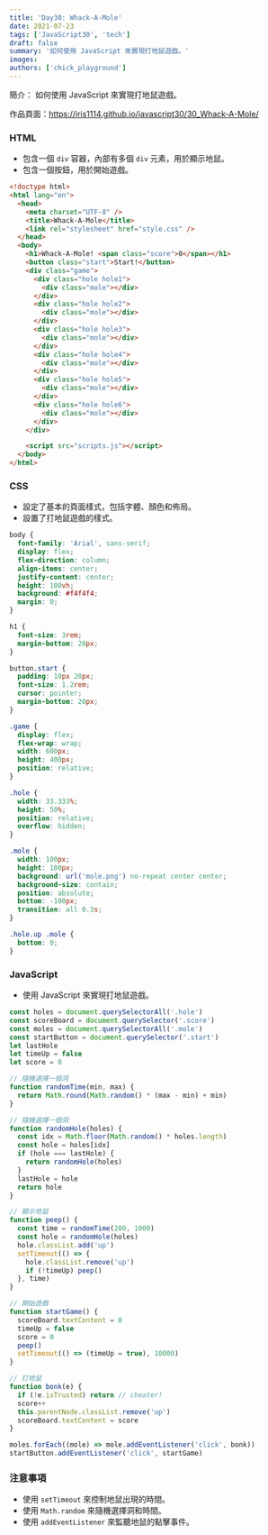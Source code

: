 ```yaml
---
title: 'Day30: Whack-A-Mole'
date: 2021-07-23
tags: ['JavaScript30', 'tech']
draft: false
summary: '如何使用 JavaScript 來實現打地鼠遊戲。'
images:
authors: ['chick_playground']
---
```


簡介： 如何使用 JavaScript 來實現打地鼠遊戲。

作品頁面：https://iris1114.github.io/javascript30/30_Whack-A-Mole/

### HTML

- 包含一個 `div` 容器，內部有多個 `div` 元素，用於顯示地鼠。
- 包含一個按鈕，用於開始遊戲。

```html
<!doctype html>
<html lang="en">
  <head>
    <meta charset="UTF-8" />
    <title>Whack-A-Mole</title>
    <link rel="stylesheet" href="style.css" />
  </head>
  <body>
    <h1>Whack-A-Mole! <span class="score">0</span></h1>
    <button class="start">Start!</button>
    <div class="game">
      <div class="hole hole1">
        <div class="mole"></div>
      </div>
      <div class="hole hole2">
        <div class="mole"></div>
      </div>
      <div class="hole hole3">
        <div class="mole"></div>
      </div>
      <div class="hole hole4">
        <div class="mole"></div>
      </div>
      <div class="hole hole5">
        <div class="mole"></div>
      </div>
      <div class="hole hole6">
        <div class="mole"></div>
      </div>
    </div>

    <script src="scripts.js"></script>
  </body>
</html>
```

### CSS

- 設定了基本的頁面樣式，包括字體、顏色和佈局。
- 設置了打地鼠遊戲的樣式。

```css
body {
  font-family: 'Arial', sans-serif;
  display: flex;
  flex-direction: column;
  align-items: center;
  justify-content: center;
  height: 100vh;
  background: #f4f4f4;
  margin: 0;
}

h1 {
  font-size: 3rem;
  margin-bottom: 20px;
}

button.start {
  padding: 10px 20px;
  font-size: 1.2rem;
  cursor: pointer;
  margin-bottom: 20px;
}

.game {
  display: flex;
  flex-wrap: wrap;
  width: 600px;
  height: 400px;
  position: relative;
}

.hole {
  width: 33.333%;
  height: 50%;
  position: relative;
  overflow: hidden;
}

.mole {
  width: 100px;
  height: 100px;
  background: url('mole.png') no-repeat center center;
  background-size: contain;
  position: absolute;
  bottom: -100px;
  transition: all 0.3s;
}

.hole.up .mole {
  bottom: 0;
}
```

### JavaScript

- 使用 JavaScript 來實現打地鼠遊戲。

```javascript
const holes = document.querySelectorAll('.hole')
const scoreBoard = document.querySelector('.score')
const moles = document.querySelectorAll('.mole')
const startButton = document.querySelector('.start')
let lastHole
let timeUp = false
let score = 0

// 隨機選擇一個洞
function randomTime(min, max) {
  return Math.round(Math.random() * (max - min) + min)
}

// 隨機選擇一個洞
function randomHole(holes) {
  const idx = Math.floor(Math.random() * holes.length)
  const hole = holes[idx]
  if (hole === lastHole) {
    return randomHole(holes)
  }
  lastHole = hole
  return hole
}

// 顯示地鼠
function peep() {
  const time = randomTime(200, 1000)
  const hole = randomHole(holes)
  hole.classList.add('up')
  setTimeout(() => {
    hole.classList.remove('up')
    if (!timeUp) peep()
  }, time)
}

// 開始遊戲
function startGame() {
  scoreBoard.textContent = 0
  timeUp = false
  score = 0
  peep()
  setTimeout(() => (timeUp = true), 10000)
}

// 打地鼠
function bonk(e) {
  if (!e.isTrusted) return // cheater!
  score++
  this.parentNode.classList.remove('up')
  scoreBoard.textContent = score
}

moles.forEach((mole) => mole.addEventListener('click', bonk))
startButton.addEventListener('click', startGame)
```

### 注意事項

- 使用 `setTimeout` 來控制地鼠出現的時間。
- 使用 `Math.random` 來隨機選擇洞和時間。
- 使用 `addEventListener` 來監聽地鼠的點擊事件。
